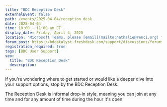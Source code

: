 ```yaml
---
title: "BDC Reception Desk"
externalEvent: false
path: /events/2025-04-04/reception_desk
date: 2025-04-04
time: 10:00 - 11:00 am ET
display_date: Friday, April 4, 2025
location: "Microsoft Teams, please [email](mailto:nathalie@renci.org) for the link"
forum_post: https://bdcatalyst.freshdesk.com/support/discussions/forums/60000252439
registration_required: true
tags: [BDC User Support]
seo:
  title: "BDC Reception Desk"
  description:
---
```

If you're wondering where to get started or would like a deeper dive into your support options, stop by the BDC Reception Desk.

The Reception Desk is informal drop-in style, meaning you can join at any time and for any amount of time during the hour it's open.